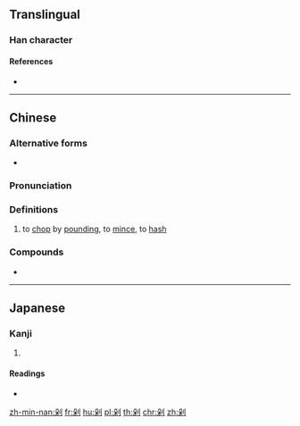 {{also|刴}}
==Translingual==

===Han character===
{{Han char|rn=18|rad=刀|as=06|sn=8|four=72900|canj=HDLN,XHDLN|ids=⿰朵刂}}

====References====
* {{Han ref|kx=0139.251|dj=0315.070|hdz=10338.020|uh=5241}}

----

==Chinese==
{{zh-forms}}

===Alternative forms===
* {{zh-l|刴}}

===Pronunciation===
{{zh-pron
|m=duò
|c=doek3-1, doek3, do2, do3
|h=pfs=to̍k
|md=
|mn=
|w=
|mc=
|oc=y
|cat=v
}}

===Definitions===
{{zh-hanzi}}

# to [[chop]] by [[pound]]ing, to [[mince]], to [[hash]]

===Compounds===
* {{zh-l|剁碎}}

----

==Japanese==

===Kanji===
{{ja-kanji|grade=|rs=刀06}}

# {{defn|lang=ja|sort=刀06}}

====Readings====
* {{ja-readings|on=[[た]] (ta)|kun=[[きる]] (kiru)}}

[[zh-min-nan:剁]]
[[fr:剁]]
[[hu:剁]]
[[pl:剁]]
[[th:剁]]
[[chr:剁]]
[[zh:剁]]